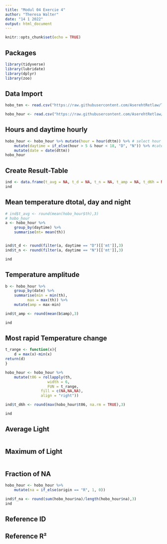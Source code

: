 ```yaml
---
title: "Modul 04 Exercie 4"
author: "Theresa Walter"
date: "14 1 2022"
output: html_document
---
```



```r
knitr::opts_chunk$set(echo = TRUE)
```

## Packages

```r
library(tidyverse)
library(lubridate)
library(dplyr)
library(zoo)
```

## Data Import

```r
hobo_ten <- read.csv("https://raw.githubusercontent.com/AserehtRetlaw/Timeseries_in_R-1/main/1_data_processed/10760710.csv")

hobo_hour <- read.csv("https://raw.githubusercontent.com/AserehtRetlaw/Timeseries_in_R-1/main/1_data_processed/hourly/10760710_Th.csv")
```

## Hours and daytime hourly

```r
hobo_hour <- hobo_hour %>% mutate(hour = hour(dttm)) %>% # select hour
	mutate(daytime = if_else(hour > 5 & hour < 18, "D", "N")) %>% #categorize day and night
	mutate(date = date(dttm))
hobo_hour
```

## Create Result-Table

```r
ind <- data.frame(t_avg = NA, t_d = NA, t_n = NA, t_amp = NA, t_d6h = NA, l_avg = NA, l_max = NA, f_na = NA, ref_id = NA, ref_r2 = NA)
ind
```

## Mean temperature dtotal, day and night

```r
# ind$t_avg <- round(mean(hobo_hour$th),3)
# hobo_hour
a <- hobo_hour %>%
	group_by(daytime) %>% 
	summarise(mt= mean(th))


ind$t_d <- round(filter(a, daytime == "D")[['mt']],3)
ind$t_n <- round(filter(a, daytime == "N")[['mt']],3)

ind
```

## Temperature amplitude

```r
b <- hobo_hour %>%
	group_by(date) %>% 
	summarise(min = min(th),
		  max = max(th)) %>% 
	mutate(amp = max-min)

ind$t_amp <- round(mean(b$amp),3)

ind
```

## Most rapid Temperature change

```r
t_range <- function(x){
	d = max(x)-min(x)
return(d)
}

hobo_hour <- hobo_hour %>%
	mutate(t06 = rollapply(th,
			       width = 6,
			       FUN = t_range,
				fill = c(NA,NA,NA),
				align = "right"))

ind$t_d6h <- round(max(hobo_hour$t06, na.rm = TRUE),3)

ind
```

## Average Light

```r

```


## Maximum of Light

```r

```


## Fraction of NA

```r
hobo_hour <- hobo_hour %>% 
	mutate(na = if_else(origin == "R", 1, 0))

ind$f_na <- round(sum(hobo_hour$na)/length(hobo_hour$na),3)
ind
```

## Reference ID

## Reference R²